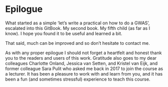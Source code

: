 # Epilogue {#epilogue}

What started as a simple 'let's write a practical on how to do a GWAS', escalated into this GitBook. My second book. My fifth child (as far as I know). I hope you found it to be useful and learned a bit. 

That said, much can be improved and so don't hesitate to contact me. 

As with any proper epilogue I should not forget a heartfelt and honest thank you to the readers and users of this work. Gratitude also goes to my dear colleagues Charlotte Onland, Jessica van Setten, and Kristel van Eijk, and former colleague Sara Pulit who asked me back in 2017 to join the course as a lecturer. It has been a pleasure to work with and learn from you, and it has been a fun (and sometimes stressful) experience to teach this course. 

<!-- lecturers througout the years -->

<!-- Ever since tag team -->

<!-- family -->

